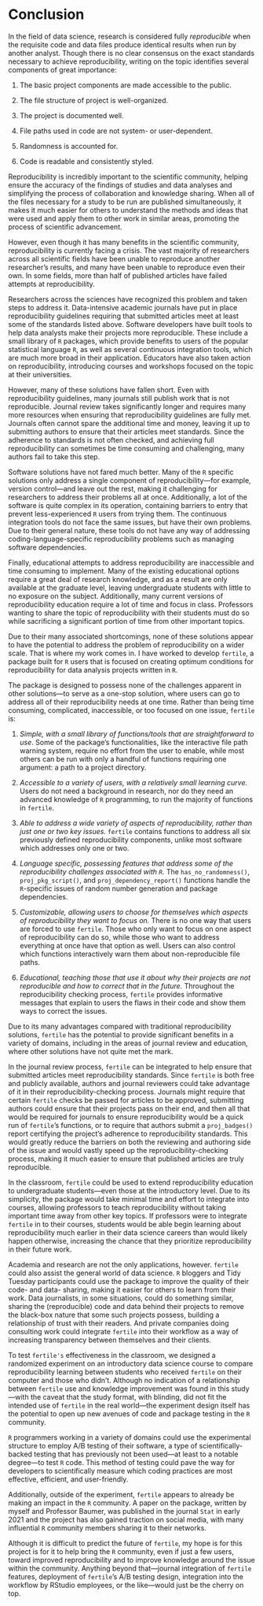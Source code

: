 # Conclusion {-}

In the field of data science, research is considered fully *reproducible* when the requisite code and data files produce identical results when run by another analyst. Though there is no clear consensus on the exact standards necessary to achieve reproducibility, writing on the topic identifies several components of great importance:

1. The basic project components are made accessible to the public.

2. The file structure of project is well-organized.

3. The project is documented well.

4. File paths used in code are not system- or user-dependent.

5. Randomness is accounted for.

6. Code is readable and consistently styled.

Reproducibility is incredibly important to the scientific community, helping ensure the accuracy of the findings of studies and data analyses and simplifying the process of collaboration and knowledge sharing. When all of the files necessary for a study to be run are published simultaneously, it makes it much easier for others to understand the methods and ideas that were used and apply them to other work in similar areas, promoting the process of scientific advancement. 

However, even though it has many benefits in the scientific community, reproducibility is currently facing a crisis. The vast majority of researchers across all scientific fields have been unable to reproduce another researcher's results, and many have been unable to reproduce even their own. In some fields, more than half of published articles have failed attempts at reproducibility.

Researchers across the sciences have recognized this problem and taken steps to address it. Data-intensive academic journals have put in place reproducibility guidelines requiring that submitted articles meet at least some of the standards listed above. Software developers have built tools to help data analysts make their projects more reproducible. These include a small library of `R` packages, which provide benefits to users of the popular statistical language `R`, as well as several continuous integration tools, which are much more broad in their application. Educators have also taken action on reproducibility, introducing courses and workshops focused on the topic at their universities. 

However, many of these solutions have fallen short. Even with reproducibility guidelines, many journals still publish work that is not reproducible. Journal review takes significantly longer and requires many more resources when ensuring that reproducibility guidelines are fully met. Journals often cannot spare the additional time and money, leaving it up to submitting authors to ensure that their articles meet standards. Since the adherence to standards is not often checked, and achieving full reproducibility can sometimes be time consuming and challenging, many authors fail to take this step. 

Software solutions have not fared much better. Many of the `R` specific solutions only address a single component of reproducibility---for example, version control---and leave out the rest, making it challenging for researchers to address their problems all at once. Additionally, a lot of the software is quite complex in its operation, containing barriers to entry that prevent less-experienced `R` users from trying them. The continuous integration tools do not face the same issues, but have their own problems. Due to their general nature, these tools do not have any way of addressing coding-language-specific reproducibility problems such as managing software dependencies.

Finally, educational attempts to address reproducibility are inaccessible and time consuming to implement. Many of the existing educational options require a great deal of research knowledge, and as a result are only available at the graduate level, leaving undergraduate students with little to no exposure on the subject. Additionally, many current versions of reproducibility education require a lot of time and focus in class. Professors wanting to share the topic of reproducibility with their students must do so while sacrificing a significant portion of time from other important topics. 

Due to their many associated shortcomings, none of these solutions appear to have the potential to address the problem of reproducibility on a wider scale. That is where my work comes in. I have worked to develop `fertile`, a package built for `R` users that is focused on creating optimum conditions for reproducibility for data analysis projects written in `R`.

The package is designed to possess none of the challenges apparent in other solutions---to serve as a one-stop solution, where users can go to address all of their reproducibility needs at one time. Rather than being time consuming, complicated, inaccessible, or too focused on one issue, `fertile` is:

1) *Simple, with a small library of functions/tools that are straightforward to use*. Some of the package's functionalities, like the interactive file path warning system, require no effort from the user to enable, while most others can be run with only a handful of functions requiring one argument: a path to a project directory.

2) *Accessible to a variety of users, with a relatively small learning curve.* Users do not need a background in research, nor do they need an advanced knowledge of `R` programming, to run the majority of functions in `fertile`.

3) *Able to address a wide variety of aspects of reproducibility, rather than just one or two key issues.* `fertile` contains functions to address all six previously defined reproducibility components, unlike most software which addresses only one or two.

4) *Language specific, possessing features that address some of the reproducibility challenges associated with `R`.* The `has_no_randomness()`, `proj_pkg_script()`, and `proj_dependency_report()` functions handle the `R`-specific issues of random number generation and package dependencies.

5) *Customizable, allowing users to choose for themselves which aspects of reproducibility they want to focus on.* There is no one way that users are forced to use `fertile`. Those who only want to focus on one aspect of reproducibility can do so, while those who want to address everything at once have that option as well. Users can also control which functions interactively warn them about non-reproducible file paths.

6) *Educational, teaching those that use it about why their projects are not reproducible and how to correct that in the future.* Throughout the reproducibility checking process, `fertile` provides informative messages that explain to users the flaws in their code and show them ways to correct the issues.

Due to its many advantages compared with traditional reproducibility solutions, `fertile` has the potential to provide significant benefits in a variety of domains, including in the areas of journal review and education, where other solutions have not quite met the mark.

In the journal review process, `fertile` can be integrated to help ensure that submitted articles meet reproducibility standards. Since `fertile` is both free and publicly available, authors and journal reviewers could take advantage of it in their reproducibility-checking process. Journals might require that certain `fertile` checks be passed for articles to be approved, submitting authors could ensure that their projects pass on their end, and then all that would be required for journals to ensure reproducibility would be a quick run of `fertile`'s functions, or to require that authors submit a `proj_badges()` report certifying the project's adherence to reproducibility standards. This would greatly reduce the barriers on both the reviewing and authoring side of the issue and would vastly speed up the reproducibility-checking process, making it much easier to ensure that published articles are truly reproducible.

In the classroom, `fertile` could be used to extend reproducibility education to undergraduate students---even those at the introductory level. Due to its simplicity, the package would take minimal time and effort to integrate into courses, allowing professors to teach reproducibility without taking important time away from other key topics. If professors were to integrate `fertile` in to their courses, students would be able begin learning about reproducibility much earlier in their data science careers than would likely happen otherwise, increasing the chance that they prioritize reproducibility in their future work.

Academia and research are not the only applications, however. `fertile` could also assist the general world of data science. `R` bloggers and Tidy Tuesday participants could use the package to improve the quality of their code- and data- sharing, making it easier for others to learn from their work. Data journalists, in some situations, could do something similar, sharing the (reproducible) code and data behind their projects to remove the black-box nature that some such projects possess, building a relationship of trust with their readers. And private companies doing consulting work could integrate `fertile` into their workflow as a way of increasing transparency between themselves and their clients. 

To test `fertile's` effectiveness in the classroom, we designed a randomized experiment on an introductory data science course to compare reproducibility learning between students who received `fertile` on their computer and those who didn't. Although no indication of a relationship between `fertile` use and knowledge improvement was found in this study—with the caveat that the study format, with blinding, did not fit the intended use of `fertile` in the real world—the experiment design itself has the potential to open up new avenues of code and package testing in the `R` community. 

`R` programmers working in a variety of domains could use the experimental structure to employ A/B testing of their software, a type of scientifically-backed testing that has previously not been used—at least to a notable degree—to test `R` code. This method of testing could pave the way for developers to scientifically measure which coding practices are most effective, efficient, and user-friendly.

Additionally, outside of the experiment, `fertile` appears to already be making an impact in the `R` community. A paper on the package, written by myself and Professor Baumer, was published in the journal `Stat` in early 2021 and the project has also gained traction on social media, with many influential `R` community members sharing it to their networks. 

Although it is difficult to predict the future of `fertile`, my hope is for this project is for it to help bring the `R` community, even if just a few users, toward improved reproducibility and to improve knowledge around the issue within the community. Anything beyond that—journal integration of `fertile` features, deployment of `fertile`'s A/B testing design, integration into the workflow by RStudio employees, or the like—would just be the cherry on top.